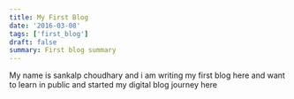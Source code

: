 ```yaml
---
title: My First Blog
date: '2016-03-08'
tags: ['first_blog']
draft: false
summary: First blog summary
---
```


My name is sankalp choudhary and i am writing my first blog here and want to learn in public and started my digital blog journey here 
